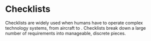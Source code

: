 # Checklists {#checklists}

Checklists are widely used when humans have to operate complex technology systems, from aircraft to . Checklists break down a large number of requirements into manageable, discrete pieces.  